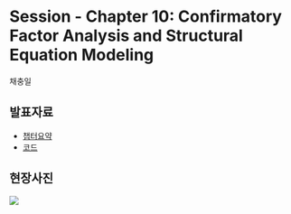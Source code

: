 # Session - Chapter 10: Confirmatory Factor Analysis and Structural Equation Modeling
채충일

## 발표자료
- [챕터요약](https://drive.google.com/file/d/1PiIO6BcflSLQiySTeHYb8SAiTOCPccIJ/view?usp=sharing)
- [코드](https://drive.google.com/file/d/1V4Csi6cUBVp20k7zrtUNe0Vl9k0SOIdT/view?usp=sharing)

## 현장사진
![](img/s6/6.png)

